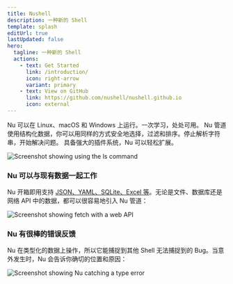 ```yaml
---
title: Nushell
description: 一种新的 Shell
template: splash
editUrl: true
lastUpdated: false
hero:
  tagline: 一种新的 Shell
  actions:
    - text: Get Started
      link: /introduction/
      icon: right-arrow
      variant: primary
    - text: View on GitHub
      link: https://github.com/nushell/nushell.github.io
      icon: external
---
```



<CardGrid>
  <Card title="利用管道控制任意系统">
   Nu 可以在 Linux、macOS 和 Windows 上运行。一次学习，处处可用。
  </Card>
  <Card title="一切皆数据">
    Nu 管道使用结构化数据，你可以用同样的方式安全地选择，过滤和排序。停止解析字符串，开始解决问题。
  </Card>
  <Card title="强大的插件系统">
    具备强大的插件系统，Nu 可以轻松扩展。
  </Card>
</CardGrid>

<br />

![Screenshot showing using the ls command](../../assets/images/ls-example.png)

### Nu 可以与现有数据一起工作

Nu 开箱即用支持 [JSON、YAML、SQLite、Excel 等](/zh-CN/book/loading_data.md)。无论是文件、数据库还是网络 API 中的数据，都可以很容易地引入 Nu 管道：

![Screenshot showing fetch with a web API](../../assets/images/fetch-example.png)

### Nu 有很棒的错误反馈

Nu 在类型化的数据上操作，所以它能捕捉到其他 Shell 无法捕捉到的 Bug。当意外发生时，Nu 会告诉你确切的位置和原因：

![Screenshot showing Nu catching a type error](../../assets/images/0_60_miette.png)
